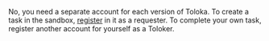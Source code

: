 <Cut title="Is it possible to use the same account for the sandbox and the public Toloka version?">

No, you need a separate account for each version of Toloka. To create a task in the sandbox, [register](/docs/guide/access) in it as a requester. To complete your own task, register another account for yourself as a Toloker.

</Cut>
